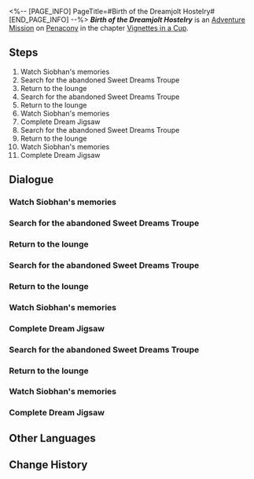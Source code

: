 <%-- [PAGE_INFO]
PageTitle=#Birth of the Dreamjolt Hostelry#
[END_PAGE_INFO] --%>
{{Stub|Dialogue.}}
{{Mission Infobox
|id            = 8021132
|title         = 
|image         = <!--Mission Birth of the Dreamjolt Hostelry.png-->
|type          = Adventure
|event_name    = 
|chapter       = Vignettes in a Cup
|requirements  = 
|summary       = <!--official mission summary from Fate's Atlas-->
|characters    = Trailblazer
|startLocation = [[Penacony]] - [[<!--starting area-->]]
|world         = Penacony
|area          = <!--starting area-->
|prev          = 
|next          = 
|exp           = 
|credits       = 
|stellarJade   = 
|other         = 
}}
'''''Birth of the Dreamjolt Hostelry''''' is an [[Adventure Mission]] on [[Penacony]] in the chapter [[Vignettes in a Cup]].

==Steps==
# Watch Siobhan's memories
# Search for the abandoned Sweet Dreams Troupe
# Return to the lounge
# Search for the abandoned Sweet Dreams Troupe
# Return to the lounge
# Watch Siobhan's memories
# Complete Dream Jigsaw
# Search for the abandoned Sweet Dreams Troupe
# Return to the lounge
# Watch Siobhan's memories
# Complete Dream Jigsaw

<!--
==Gameplay Notes==

--><!--
==Trial Character==

-->
==Dialogue==
{{Stub Dialogue}}
===Watch Siobhan's memories===
{{Mission Description|type=adventure|location=<!--to be added-->|To regain the monsters' trust, Siobhan invites you into her Emoscape.<br />The lounge in the past is indeed quite different from the present. It's best to follow Siobhan's memories for now.}}
{{Dialogue Start}}
:{{tx}}
{{Dialogue End}}

===Search for the abandoned Sweet Dreams Troupe===
{{Mission Description|type=adventure|location=<!--to be added-->|update|To regain the monsters' trust, Siobhan invites you into her Emoscape.<br />Siobhan decides to continue her search for the abandoned Sweet Dreams Troupe. Explore deeper into the hotel in the Dreamscape.}}
{{Dialogue Start}}
:{{tx}}
{{Dialogue End}}

===Return to the lounge===
{{Mission Description|type=adventure|location=<!--to be added-->|update|To regain the monsters' trust, Siobhan invites you into her Emoscape.<br />You found Spade in the hotel in the Dreamscape. Take it back to the lounge.}}
{{Dialogue Start}}
:{{tx}}
{{Dialogue End}}

===Search for the abandoned Sweet Dreams Troupe===
{{Mission Description|type=adventure|location=<!--to be added-->|update|To regain the monsters' trust, Siobhan invites you into her Emoscape.<br />Siobhan decides to continue her search for the abandoned Sweet Dreams Troupe. Explore deeper into the hotel in the Dreamscape.}}
{{Dialogue Start}}
:{{tx}}
{{Dialogue End}}

===Return to the lounge===
{{Mission Description|type=adventure|location=<!--to be added-->|update|To regain the monsters' trust, Siobhan invites you into her Emoscape.<br />You found Melancholy in the hotel in the Dreamscape. Take it back to the lounge.}}
{{Dialogue Start}}
:{{tx}}
{{Dialogue End}}

===Watch Siobhan's memories===
{{Mission Description|type=adventure|location=<!--to be added-->|update|To regain the monsters' trust, Siobhan invites you into her Emoscape.<br />Siobhan is going to name the monsters she just found. Go and listen to what they are chatting about.}}
{{Dialogue Start}}
:{{tx}}
{{Dialogue End}}

===Complete Dream Jigsaw===
{{Mission Description|type=adventure|location=<!--to be added-->|update|To regain the monsters' trust, Siobhan invites you into her Emoscape.<br />The piece you've just found seems to fit the missing space of the jigsaw right in front of you...}}
{{Dialogue Start}}
:{{tx}}
{{Dialogue End}}

===Search for the abandoned Sweet Dreams Troupe===
{{Mission Description|type=adventure|location=<!--to be added-->|update|To regain the monsters' trust, Siobhan invites you into her Emoscape.<br />Siobhan decides to continue her search for the abandoned Sweet Dreams Troupe. Explore deeper into the hotel in the Dreamscape.}}
{{Dialogue Start}}
:{{tx}}
{{Dialogue End}}

===Return to the lounge===
{{Mission Description|type=adventure|location=<!--to be added-->|update|To regain the monsters' trust, Siobhan invites you into her Emoscape.<br />You found Lady in the hotel in the Dreamscape. Take it back to the lounge.}}
{{Dialogue Start}}
:{{tx}}
{{Dialogue End}}

===Watch Siobhan's memories===
{{Mission Description|type=adventure|location=<!--to be added-->|update|To regain the monsters' trust, Siobhan invites you into her Emoscape.<br />The monsters are all gathered here. Take a look and listen to what they are discussing.}}
{{Dialogue Start}}
:{{tx}}
{{Dialogue End}}

===Complete Dream Jigsaw===
{{Mission Description|type=adventure|location=<!--to be added-->|update|To regain the monsters' trust, Siobhan invites you into her Emoscape.<br />Complete the final jigsaw.}}
{{Dialogue Start}}
:{{tx}}
{{Dialogue End}}

==Other Languages==
{{Other Languages
|en   = Birth of the Dreamjolt Hostelry
|zhs  = 「惊梦酒吧」的诞生
|zht  = 「驚夢酒吧」的誕生
|ja   = 「バー・ナイトメア」の誕生
|ko   = 「나쁜꿈 바」의 탄생
|es   = El origen del Bar de Terrores
|fr   = Et la Taverne Chocmar fut
|ru   = Зарождение бара «Проснись и пой»
|th   = การถือกำเนิดของ "บาร์สะพรึงฝัน"
|vi   = Sự Ra Đời Của "Quán Bar Ác Mộng"
|de   = Geburtsstunde der Insomnibar
|id   = Lahirnya "Dreamjolt Hostelry"
|pt   = Nascimento do Albergue dos Pesadelos
}}

==Change History==
{{Change History|2.1}}

